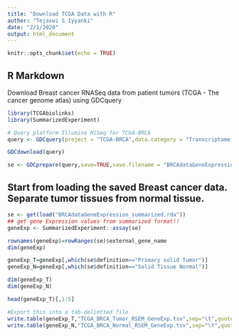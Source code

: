 ```yaml
---
title: "Download TCGA Data with R"
author: "Tejaswi S Iyyanki"
date: "2/1/2020"
output: html_document
---
```


```r
knitr::opts_chunk$set(echo = TRUE)
```

## R Markdown

Download Breast cancer RNASeq data from patient tumors (TCGA - The cancer genome atlas) using GDCquery 

```r
library(TCGAbiolinks)
library(SummarizedExperiment)

# Query platform Illumina HiSeq for TCGA-BRCA
query <- GDCquery(project = "TCGA-BRCA",data.category = "Transcriptome Profiling",data.type = "Gene Expression Quantification",workflow.type="HTSeq - FPKM")

GDCdownload(query)

se <- GDCprepare(query,save=TRUE,save.filename = "BRCAdataGeneExpression_summarized.rda",summarizedExperiment = TRUE)


```

## Start from loading the saved Breast cancer data. Separate tumor tissues from normal tissue.

```r

se <- get(load("BRCAdataGeneExpression_summarized.rda"))
## get gene Expression values from summarized format!!
geneExp <- SummarizedExperiment::assay(se)

rownames(geneExp)=rowRanges(se)$external_gene_name
dim(geneExp)

geneExp_T=geneExp[,which(se$definition=="Primary solid Tumor")]
geneExp_N=geneExp[,which(se$definition=="Solid Tissue Normal")]

dim(geneExp_T)
dim(geneExp_N)

head(geneExp_T)[,1:5]

#Export this into a tab-delimtted file
write.table(geneExp_T,"TCGA_BRCA_Tumor_RSEM_GeneExp.tsv",sep="\t",quote = F, col.names = T, row.names = T)
write.table(geneExp_N,"TCGA_BRCA_Normal_RSEM_GeneExp.tsv",sep="\t",quote = F, col.names = T, row.names = T)

```


